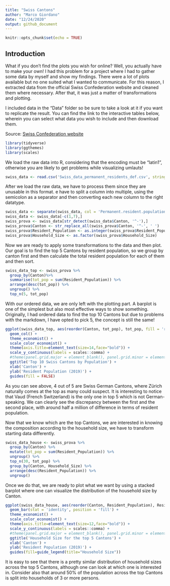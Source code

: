 ```yaml
---
title: "Swiss Cantons"
author: "Marco Giordano"
date: "12/24/2020"
output: github_document
---
```


```r
knitr::opts_chunk$set(echo = TRUE)
```


## Introduction

What if you don't find the plots you wish for online? Well, you actually have to make your own! I had this problem for a project where I had to gather some data by myself and show my findings. There were a lot of plots available but no one suited what I wanted to communicate. For this reason, I extracted data from the official Swiss Confederation website and cleaned them where necessary. After that, it was just a matter of transformations and plotting.

I included data in the "Data" folder so be sure to take a look at it if you want to replicate the result. You can find the link to the interactive tables below, wherein you can select what data you wish to include and then download them. 

Source: [Swiss Confederation website](https://www.pxweb.bfs.admin.ch/pxweb/en/px-x-0102020000_401/px-x-0102020000_401/px-x-0102020000_401.px)

```r
library(tidyverse)
library(ggthemes)
library(scales)
```

We load the raw data into R, considering that the encoding must be "latin1", otherwise you are likely to get problems while visualizing umlauts!

```r
swiss_data <- read.csv('Swiss_data_permanent_residents_def.csv', stringsAsFactors = F, encoding="latin1")
```

After we load the raw data, we have to process them since they are unusable in this format. e have to split a column into multiple, using the semicolon as a separator and then converting each new column to the right datatype.

```r
swiss_data <- separate(swiss_data, col = 'Permanent.resident.population.in.private.households.by.institutional.units.and.household.size', into = c('Canton', 'Household_Size', 'Resident_Population'), sep = ';')
swiss_data <- swiss_data[-c(1,7),]
swiss_prova <- swiss_data[str_detect(swiss_data$Canton, '^-'),]
swiss_prova$Canton <- str_replace_all(swiss_prova$Canton, '^-', ' ')
swiss_prova$Resident_Population <- as.integer(swiss_prova$Resident_Population)
swiss_prova$Household_Size <- as.factor(swiss_prova$Household_Size)
```

Now we are ready to apply some transformations to the data and then plot. Our goal is to find the top 5 Cantons by resident population, so we group by canton first and then calculate the total resident population for each of them and then sort. 

```r
swiss_data_top <- swiss_prova %>%
  group_by(Canton)%>%
  summarise(tot_pop = sum(Resident_Population)) %>%
  arrange(desc(tot_pop)) %>%
  ungroup() %>%
  top_n(5, tot_pop)
```

With our ordered data, we are only left with the plotting part. A barplot is one of the simplest but also most effective ways to show something. Originally, I had ordered data to find the top 10 Cantons but due to problems with the markdown, I have opted to pick 5, the concept is still the same!

```r
ggplot(swiss_data_top, aes(reorder(Canton, tot_pop), tot_pop, fill = 'red')) +
  geom_col() +
  theme_economist() +
  scale_color_economist() +
  theme(axis.title=element_text(size=14,face="bold")) +
  scale_y_continuous(labels = scales::comma) +
  #theme(panel.grid.major = element_blank(), panel.grid.minor = element_blank()) +
  ggtitle('Top 10 Swiss Cantons by Population') +
  xlab('Canton') +
  ylab('Resident Population (2019)') +
  guides(fill = FALSE)
```

As you can see above, 4 out of 5 are Swiss German Cantons, where Zürich naturally comes at the top as many could suspect. It is interesting to notice that Vaud (French Switzerland) is the only one in top 5 which is not German-speaking. We can clearly see the discrepancy between the first and the second place, with around half a million of difference in terms of resident population.

Now that we know which are the top Cantons, we are interested in knowing the composition according to the household size, we have to transform starting data differently.

```r
swiss_data_house <- swiss_prova %>%
  group_by(Canton) %>%
  mutate(tot_pop = sum(Resident_Population)) %>%
  ungroup() %>%
  top_n(30, tot_pop) %>%
  group_by(Canton, Household_Size) %>%
  arrange(desc(Resident_Population)) %>%
  ungroup()
```

Once we do that, we are ready to plot what we want by using a stacked barplot where one can visualize the distribution of the household size by Canton.

```r
ggplot(swiss_data_house, aes(reorder(Canton, Resident_Population), Resident_Population, fill = Household_Size)) +
  geom_bar(stat = 'identity', position = 'fill') +
  theme_economist() +
  scale_color_economist() +
  theme(axis.title=element_text(size=12,face="bold")) +
  scale_y_continuous(labels = scales::comma) +
  #theme(panel.grid.major = element_blank(), panel.grid.minor = element_blank()) +
  ggtitle('Household Size for the top 5 Cantons') +
  xlab('Canton') +
  ylab('Resident Population (2019)') +
  guides(fill=guide_legend(title="Household Size"))
```

It is easy to see that there is a pretty similar distribution of household sizes across the top 5 Cantons, although one can look at which one is interested in. Consider also that around 50% of the population across the top Cantons is split into households of 3 or more persons.



